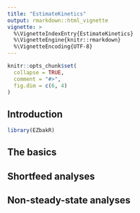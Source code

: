 ```yaml
---
title: "EstimateKinetics"
output: rmarkdown::html_vignette
vignette: >
  %\VignetteIndexEntry{EstimateKinetics}
  %\VignetteEngine{knitr::rmarkdown}
  %\VignetteEncoding{UTF-8}
---
```


```r
knitr::opts_chunk$set(
  collapse = TRUE,
  comment = "#>",
  fig.dim = c(6, 4)
)
```

## Introduction


```r
library(EZbakR)
```

## The basics


## Shortfeed analyses


## Non-steady-state analyses
